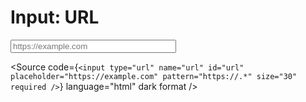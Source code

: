 
<Meta title="Atoms/Form/Input: URL" />

# Input: URL

<Unstyled>
  <input
    type="url"
    name="url"
    id="url"
    placeholder="https://example.com"
    pattern="https://.*" size="30"
    required
  />

  <Source
    code={`
      <input
        type="url"
        name="url"
        id="url"
        placeholder="https://example.com"
        pattern="https://.*" size="30"
        required
      />
    `}
    language="html"
    dark
    format
  />
</Unstyled>